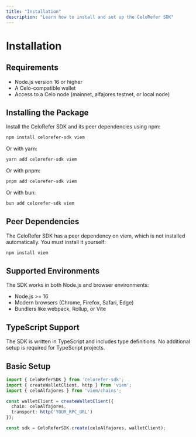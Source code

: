 ```yaml
---
title: "Installation"
description: "Learn how to install and set up the CeloRefer SDK"
---
```


# Installation

## Requirements

- Node.js version 16 or higher
- A Celo-compatible wallet
- Access to a Celo node (mainnet, alfajores testnet, or local node)

## Installing the Package

Install the CeloRefer SDK and its peer dependencies using npm:

```bash
npm install celorefer-sdk viem
```

Or with yarn:

```bash
yarn add celorefer-sdk viem
```

Or with pnpm:

```bash
pnpm add celorefer-sdk viem
```

Or with bun:

```bash
bun add celorefer-sdk viem
```

## Peer Dependencies

The CeloRefer SDK has a peer dependency on viem, which is not installed automatically. You must install it yourself:

```bash
npm install viem
```

## Supported Environments

The SDK works in both Node.js and browser environments:

- Node.js >= 16
- Modern browsers (Chrome, Firefox, Safari, Edge)
- Bundlers like webpack, Rollup, or Vite

## TypeScript Support

The SDK is written in TypeScript and includes type definitions. No additional setup is required for TypeScript projects.

## Basic Setup

```typescript
import { CeloReferSDK } from 'celorefer-sdk';
import { createWalletClient, http } from 'viem';
import { celoAlfajores } from 'viem/chains';

const walletClient = createWalletClient({
  chain: celoAlfajores,
  transport: http('YOUR_RPC_URL')
});

const sdk = CeloReferSDK.create(celoAlfajores, walletClient);
```